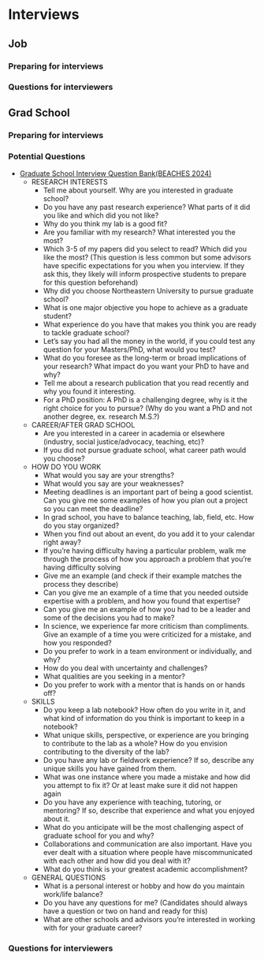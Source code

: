 # Interviews

## Job

### Preparing for interviews

### Questions for interviewers

## Grad School

### Preparing for interviews

### Potential Questions

- [Graduate School Interview Question Bank(BEACHES 2024)](https://docs.google.com/document/d/1FKBudWBaPcQegXT_L1pznewoiOxLKmvut98dJRgZ4nY/edit?usp=sharing)
  - RESEARCH INTERESTS
    - Tell me about yourself. Why are you interested in graduate school? 
    - Do you have any past research experience? What parts of it did you like and which did you not like?
    - Why do you think my lab is a good fit?
    - Are you familiar with my research? What interested you the most?
    - Which 3-5 of my papers did you select to read? Which did you like the most? (This question is less common but some advisors have specific expectations for you when you         interview. If they ask this, they likely will inform prospective students to prepare for this question beforehand)
    - Why did you choose Northeastern University to pursue graduate school?
    - What is one major objective you hope to achieve as a graduate student?
    - What experience do you have that makes you think you are ready to tackle graduate school?
    - Let’s say you had all the money in the world, if you could test any question for your Masters/PhD, what would you test?
    - What do you foresee as the long-term or broad implications of your research? What impact do you want your PhD to have and why?
    - Tell me about a research publication that you read recently and why you found it interesting.
    - For a PhD position: A PhD is a challenging degree, why is it the right choice for you to pursue? (Why do you want a PhD and not another degree, ex. research M.S.?)
  - CAREER/AFTER GRAD SCHOOL
    - Are you interested in a career in academia or elsewhere (industry, social justice/advocacy, teaching, etc)?
    - If you did not pursue graduate school, what career path would you choose? 
  - HOW DO YOU WORK
    - What would you say are your strengths? 
    - What would you say are your weaknesses?
    - Meeting deadlines is an important part of being a good scientist. Can you give me some examples of how you plan out a project so you can meet the deadline?
    - In grad school, you have to balance teaching, lab, field, etc. How do you stay organized? 
    - When you find out about an event, do you add it to your calendar right away?
    - If you’re having difficulty having a particular problem, walk me through the process of how you approach a problem that you’re having difficulty solving 
    - Give me an example (and check if their example matches the process they describe)
    - Can you give me an example of a time that you needed outside expertise with a problem, and how you found that expertise?
    - Can you give me an example of how you had to be a leader and some of the decisions you had to make? 
    - In science, we experience far more criticism than compliments. Give an example of a time you were criticized for a mistake, and how you responded?
    - Do you prefer to work in a team environment or individually, and why?
    - How do you deal with uncertainty and challenges?
    - What qualities are you seeking in a mentor? 
    - Do you prefer to work with a mentor that is hands on or hands off?
  - SKILLS
    - Do you keep a lab notebook? How often do you write in it, and what kind of information do you think is important to keep in a notebook?
    - What unique skills, perspective, or experience are you bringing to contribute to the lab as a whole? How do you envision contributing to the diversity of the lab?
    - Do you have any lab or fieldwork experience? If so, describe any unique skills you have gained from them.
    - What was one instance where you made a mistake and how did you attempt to fix it? Or at least make sure it did not happen again
    - Do you have any experience with teaching, tutoring, or mentoring? If so, describe that experience and what you enjoyed about it. 
    - What do you anticipate will be the most challenging aspect of graduate school for you and why?
    - Collaborations and communication are also important. Have you ever dealt with a situation where people have miscommunicated with each other and how did you deal with it?
    - What do you think is your greatest academic accomplishment?
  - GENERAL QUESTIONS
    - What is a personal interest or hobby and how do you maintain work/life balance?
    - Do you have any questions for me? (Candidates should always have a question or two on hand and ready for this)
    - What are other schools and advisors you’re interested in working with for your graduate career?

### Questions for interviewers


